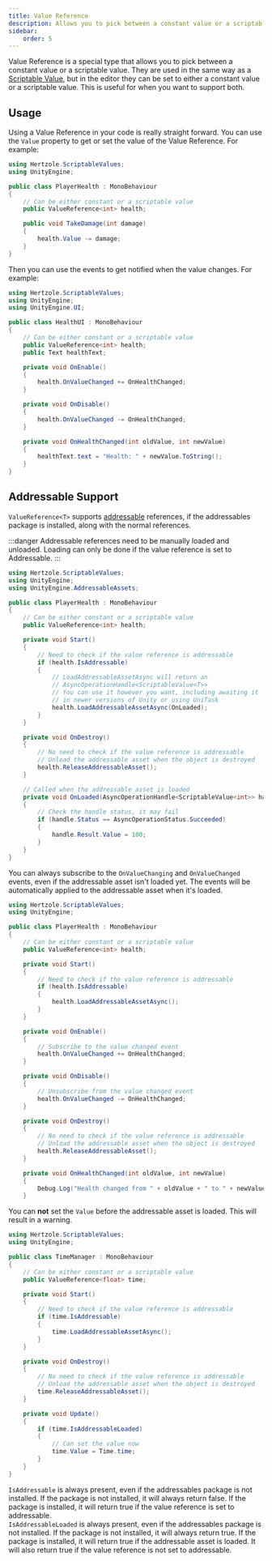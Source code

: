 ```yaml
---
title: Value Reference
description: Allows you to pick between a constant value or a scriptable value.
sidebar:
    order: 5
---
```



Value Reference is a special type that allows you to pick between a constant value or a scriptable value. They are used in the same way as a [Scriptable Value](/scriptable-values/types/scriptable-value), but in the editor they can be set to either a constant value or a scriptable value. This is useful for when you want to support both.

## Usage

Using a Value Reference in your code is really straight forward. You can use the `Value` property to get or set the value of the Value Reference. For example:

```csharp title="Value Reference Example"
using Hertzole.ScriptableValues;
using UnityEngine;

public class PlayerHealth : MonoBehaviour
{
    // Can be either constant or a scriptable value
    public ValueReference<int> health;

    public void TakeDamage(int damage)
    {
        health.Value -= damage;
    }
}
```

Then you can use the events to get notified when the value changes. For example:

```csharp title="Value Reference Event Example"
using Hertzole.ScriptableValues;
using UnityEngine;
using UnityEngine.UI;

public class HealthUI : MonoBehaviour
{
    // Can be either constant or a scriptable value
    public ValueReference<int> health;
    public Text healthText;

    private void OnEnable()
    {
        health.OnValueChanged += OnHealthChanged;
    }

    private void OnDisable()
    {
        health.OnValueChanged -= OnHealthChanged;
    }

    private void OnHealthChanged(int oldValue, int newValue)
    {
        healthText.text = "Health: " + newValue.ToString();
    }
}
```

<EventReminder/>

## Addressable Support

`ValueReference<T>` supports [addressable](https://docs.unity3d.com/Documentation/Manual/com.unity.addressables.html) references, if the addressables package is installed, along with the normal references.

:::danger
Addressable references need to be manually loaded and unloaded. Loading can only be done if the value reference is set to Addressable.
:::

```csharp title="Load Example"
using Hertzole.ScriptableValues;
using UnityEngine;
using UnityEngine.AddressableAssets;

public class PlayerHealth : MonoBehaviour
{
    // Can be either constant or a scriptable value
    public ValueReference<int> health;

    private void Start()
    {
        // Need to check if the value reference is addressable
        if (health.IsAddressable)
        {
            // LoadAddressableAssetAsync will return an 
            // AsyncOperationHandle<ScriptableValue<T>>
            // You can use it however you want, including awaiting it
            // in newer versions of Unity or using UniTask
            health.LoadAddressableAssetAsync(OnLoaded);
        }
    }

    private void OnDestroy()
    {
        // No need to check if the value reference is addressable
        // Unload the addressable asset when the object is destroyed
        health.ReleaseAddressableAsset();
    }

    // Called when the addressable asset is loaded
    private void OnLoaded(AsyncOperationHandle<ScriptableValue<int>> handle)
    {
        // Check the handle status, it may fail
        if (handle.Status == AsyncOperationStatus.Succeeded)
        {
            handle.Result.Value = 100;
        }
    }
}
```

You can always subscribe to the `OnValueChanging` and `OnValueChanged` events, even if the addressable asset isn't loaded yet. The events will be automatically applied to the addressable asset when it's loaded.

```csharp title="Event Example"
using Hertzole.ScriptableValues;
using UnityEngine;

public class PlayerHealth : MonoBehaviour
{
    // Can be either constant or a scriptable value
    public ValueReference<int> health;

    private void Start()
    {
        // Need to check if the value reference is addressable
        if (health.IsAddressable)
        {
            health.LoadAddressableAssetAsync();
        }
    }

    private void OnEnable()
    {
        // Subscribe to the value changed event
        health.OnValueChanged += OnHealthChanged;
    }

    private void OnDisable()
    {
        // Unsubscribe from the value changed event
        health.OnValueChanged -= OnHealthChanged;
    }

    private void OnDestroy()
    {
        // No need to check if the value reference is addressable
        // Unload the addressable asset when the object is destroyed
        health.ReleaseAddressableAsset();
    }

    private void OnHealthChanged(int oldValue, int newValue)
    {
        Debug.Log("Health changed from " + oldValue + " to " + newValue);
    }
```

You can **not** set the `Value` before the addressable asset is loaded. This will result in a warning.

```csharp title="Value Set Example"
using Hertzole.ScriptableValues;
using UnityEngine;

public class TimeManager : MonoBehaviour
{
    // Can be either constant or a scriptable value
    public ValueReference<float> time;

    private void Start()
    {
        // Need to check if the value reference is addressable
        if (time.IsAddressable)
        {
            time.LoadAddressableAssetAsync();
        }
    }

    private void OnDestroy()
    {
        // No need to check if the value reference is addressable
        // Unload the addressable asset when the object is destroyed
        time.ReleaseAddressableAsset();
    }

    private void Update()
    {
        if (time.IsAddressableLoaded)
        {
            // Can set the value now
            time.Value = Time.time;
        }
    }
}
```

`IsAddressable` is always present, even if the addressables package is not installed. If the package is not installed, it will always return false. If the package is installed, it will return true if the value reference is set to addressable.  
`IsAddressableLoaded` is always present, even if the addressables package is not installed. If the package is not installed, it will always return true. If the package is installed, it will return true if the addressable asset is loaded. It will also return true if the value reference is not set to addressable.